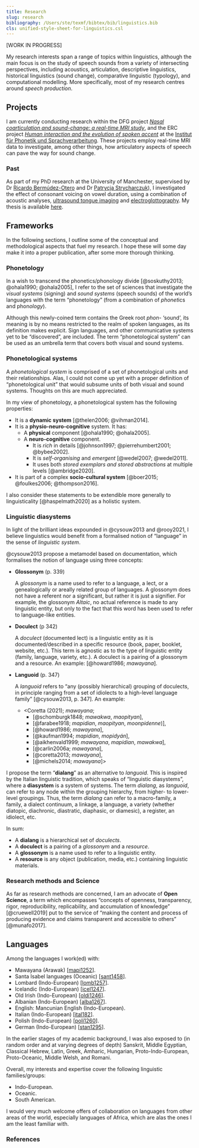 ```yaml
---
title: Research
slug: research
bibliography: /Users/ste/texmf/bibtex/bib/linguistics.bib
cls: unified-style-sheet-for-linguistics.csl
---
```


[WORK IN PROGRESS]

My research interests span a range of topics within linguistics, although the main focus is on the study of speech sounds from a variety of intersecting perspectives, including acoustics, articulation, descriptive linguistics, historical linguistics (sound change), comparative linguistic (typology), and computational modelling. More specifically, most of my research centres around *speech production*.

## Projects

I am currently conducting research within the DFG project [*Nasal coarticulation and sound-change: a real-time MRI study*](https://www.en.phonetik.uni-muenchen.de/research/current_projects/nasal_coarticulation.html), and the ERC project [*Human interaction and the evolution of spoken accent*](https://www.en.phonetik.uni-muenchen.de/research/current_projects/erc_human_interaction.html) at the [Institut für Phonetik und Sprachverarbeitung](https://www.phonetik.uni-muenchen.de/).
These projects employ real-time MRI data to investigate, among other things, how articulatory aspects of speech can pave the way for sound change.

### Past

As part of my PhD research at the University of Manchester, supervised by Dr <a href="http://www.bermudez-otero.com/index.htm" target="_blank" rel="noopener">Ricardo Bermúdez-Otero</a> and Dr <a href="https://sites.google.com/site/patrycjastrycharczuk/home" target="_blank" rel="noopener">Patrycja Strycharczuk</a>), I investigated the effect of consonant voicing on vowel duration, using a combination of acoustic analyses, <a href="https://en.wikipedia.org/wiki/Ultrasound_tongue_imaging" target="_blank" rel="noopener">ultrasound tongue imaging</a> and <a href="https://en.wikipedia.org/wiki/Electroglottograph" target="_blank" rel="noopener">electroglottography</a>.
My thesis is available <a href="https://stefanocoretta.github.io/docs/pubs/coretta-phd-thesis.pdf" target="_blank">here</a>.

## Frameworks

In the following sections, I outline some of the conceptual and methodological aspects that fuel my research. I hope these will some day make it into a proper publication, after some more thorough thinking.

### Phonetology

In a wish to transcend the phonetics/phonology divide [@soskuthy2013; @ohala1990; @ohala2005], I refer to the set of sciences that investigate the *visual systems* (signing) and *sound systems* (speech sounds) of the world's languages with the term "phonetology" (from a combination of *phonet*ics and phon*ology*).

Although this newly-coined term contains the Greek root *phon-* 'sound', its meaning is by no means restricted to the realm of spoken languages, as its definition makes explicit. Sign languages, and other communicative systems yet to be "discovered", are included. The term "phonetological system" can be used as an umbrella term that covers both visual and sound systems.

### Phonetological systems

A *phonetological system* is comprised of a set of phonetological units and their relationships. Alas, I could not come up yet with a proper definition of "phonetological unit" that would subsume units of both visual and sound systems. Thoughts on this are much appreciated.

In my view of phonetology, a phonetological system has the following properties:

* It is a **dynamic system** [@thelen2006; @vihman2014].
* It is a **physio-neuro-cognitive** system. It has:
  * A **physical** component [@ohala1990; @ohala2005].
  * A **neuro-cognitive** component.
    * It is _rich_ in details [@johnson1997; @pierrehumbert2001; @bybee2002].
    * It is _self-organising_ and _emergent_ [@wedel2007; @wedel2011].
    * It uses both _stored exemplars and stored abstractions_ at multiple levels [@ambridge2020].
* It is part of a complex **socio-cultural system** [@boer2015; @foulkes2006; @thompson2016].

I also consider these statements to be extendible more generally to linguisticality [@haspelmath2020] as a holistic system.

### Linguistic diasystems

In light of the brilliant ideas expounded in @cysouw2013 and @rooy2021, I believe linguistics would benefit from a formalised notion of "language" in the sense of *linguistic system*.

@cysouw2013 propose a metamodel based on documentation, which formalises the notion of language using three concepts:

- **Glossonym** (p. 339)

  A *glossonym* is a name used to refer to a language, a lect, or a genealogically or areally related group of languages. A glossonym does not have a referent nor a significant, but rather it is just a signifier. For example, the glossonym *Altaic*, no actual reference is made to any linguistic entity, but only to the fact that this word has been used to refer to language-like entities.

- **Doculect** (p 342)

  A *doculect* (documented lect) is a linguistic entity as it is documented/described in a specific resource (book, paper, booklet, website, etc.). This term is agnostic as to the type of linguistic entity (family, language, variety, etc.). A doculect is a pairing of a glossonym and a resource. An example: [@howard1986; *mawayana*].

- **Languoid** (p. 347)

  A *languoid* refers to "any (possibly hierarchical) grouping of doculects, in principle ranging from a set of idiolects to a high-level language family" [@cysouw2013, p. 347]. An example:

  - <Coretta (2021); *mawayana*;
    - [@schomburgk1848; *mawakwa*, *maopityan*],
    - [@farabee1918; *mapidian*, *maopityan*, *moonpidenne*)],
    - [@howard1986; *mawayana*],
    - [@kaufman1994; *mapidian*, *mopidyán*],
    - [@aikhenvald1999; *mawayana*, *mapidian*, *mawakwa*],
    - [@carlin2006a; *mawayana*],
    - [@coretta2013; *mawayana*],
    - [@michels2014; *mawayana*]>

I propose the term "**dialang**" as an alternative to *languoid*. This is inspired by the Italian linguistic tradition, which speaks of "linguistic diasystems", where a **diasystem** is a system of systems. The term *dialang*, as *languoid*, can refer to any node within the grouping hierarchy, from higher- to lower-level groupings. Thus, the term *dialang* can refer to a macro-family, a family, a dialect continuum, a linkage, a language, a variety (whether diatopic, diachronic, diastratic, diaphasic, or diamesic), a register, an idiolect, etc.

In sum:

- A **dialang** is a hierarchical set of *doculects*.
- A **doculect** is a pairing of a *glossonym* and a *resource*.
- A **glossonym** is a name used to refer to a linguistic entity.
- A **resource** is any object (publication, media, etc.) containing linguistic materials.

### Research methods and Science

As far as research methods are concerned, I am an advocate of **Open Science**, a term which encompasses "concepts of openness, transparency, rigor, reproducibility, replicability, and accumulation of knowledge" [@cruewell2019] put to the service of "making the content and process of producing evidence and claims transparent and accessible to others" [@munafo2017].

## Languages

Among the languages I work(ed) with:

* Mawayana (Arawak) [[mapi1252](http://glottolog.org/resource/languoid/id/mapi1252)].
* Santa Isabel languages (Oceanic) [[sant1458](http://glottolog.org/resource/languoid/id/sant1458)].
* Lombard (Indo-European) [[lomb1257](http://glottolog.org/resource/languoid/id/lomb1257)].
* Icelandic (Indo-European) [[icel1247](http://glottolog.org/resource/languoid/id/icel1247)].
* Old Irish (Indo-European) [[oldi1246](http://glottolog.org/resource/languoid/id/oldi1246)].
* Albanian (Indo-European) [[alba1267](https://glottolog.org/resource/languoid/id/alba1267)].
* English: Mancunian English (Indo-European).
* Italian (Indo-European) [[ital182](http://glottolog.org/resource/languoid/id/ital1282)].
* Polish (Indo-European) [[poli1260](http://glottolog.org/resource/languoid/id/poli1260)].
* German (Indo-European) [[stan1295](http://glottolog.org/resource/languoid/id/stan1295)].

In the earlier stages of my academic background, I was also exposed to (in random order and at varying degrees of depth) Sanskrit, Middle Egyptian, Classical Hebrew, Latin, Greek, Amharic, Hungarian, Proto-Indo-European, Proto-Oceanic, Middle Welsh, and Romani.

Overall, my interests and expertise cover the following linguistic families/groups:

- Indo-European.
- Oceanic.
- South American.

I would very much welcome offers of collaboration on languages from other areas of the world, especially languages of Africa, which are alas the ones I am the least familiar with.

### References
